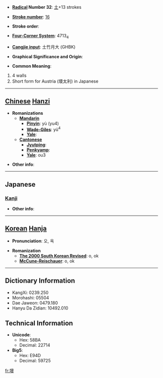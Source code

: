 * '''[[Wiktionary:Chinese radical index| Radical]] Number 32''': [[Wiktionary:Chinese radical index 土|土]]+13 strokes

* '''[[Wiktionary:Chinese total strokes index|Stroke number]]''': [[Wiktionary:Chinese total strokes index 16|16]]

* '''Stroke order''': 

* '''[[Wiktionary:Chinese four corner index|Four-Corner System]]''': 4713<sub>4</sub>

* '''[[Wiktionary:Chinese Cangjie index|Cangjie input]]''': 土竹月大 (GHBK)

* '''Graphical Significance and Origin''': 

* '''Common Meaning''':
# 4 walls
# Short form for Austria (墺太利) in Japanese

----

== [[Chinese]] [[Hanzi]] ==

* '''Romanizations'''
** '''[[Mandarin]]'''
*** '''[[Pinyin]]''': yù (yu4)
*** '''[[Wade-Giles]]''': yü<sup>4</sup>
*** '''[[Yale]]''': 
** '''[[Cantonese]]'''
*** '''[[Jyutping]]''':
*** '''[[Penkyamp]]''': 
*** '''[[Yale]]''': ou3

* '''Other info''': 

----

==Japanese==
===[[Kanji]]===
{{kanji|on readings=[[おう]] (ō), [[いく]] (iku)
|kun readings=[[きし]] (kishi)
}}

* '''Other info''':  

----

== [[Korean]] [[Hanja]] ==

* '''Pronunciation''': 오, 옥

* '''Romanization'''
** '''[[The 2000 South Korean Revised Romanization|The 2000 South Korean Revised]]''': o, ok
** '''[[McCune-Reischauer]]''': o, ok

----

== Dictionary Information ==

* KangXi: 0239.250
* Morohashi: 05504
* Dae Jaweon: 0479.180
* Hanyu Da Zidian: 10492.010

== Technical Information ==

* '''Unicode''':
** Hex: 58BA
** Decimal: 22714
* '''Big5''':
** Hex: E94D
** Decimal: 59725

[[fr:墺]]